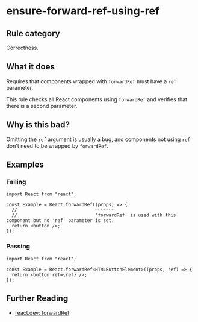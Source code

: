 # ensure-forward-ref-using-ref

## Rule category

Correctness.

## What it does

Requires that components wrapped with `forwardRef` must have a `ref` parameter.

This rule checks all React components using `forwardRef` and verifies that there is a second parameter.

## Why is this bad?

Omitting the `ref` argument is usually a bug, and components not using `ref` don't need to be wrapped by `forwardRef`.

## Examples

### Failing

```tsx twoslash
import React from "react";

const Example = React.forwardRef((props) => {
  //                             ~~~~~~~
  //                             'forwardRef' is used with this component but no 'ref' parameter is set.
  return <button />;
});
```

### Passing

```tsx twoslash
import React from "react";

const Example = React.forwardRef<HTMLButtonElement>((props, ref) => {
  return <button ref={ref} />;
});
```

## Further Reading

- [react.dev: forwardRef](https://react.dev/reference/react/forwardRef)
